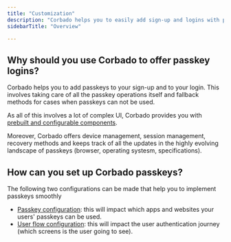 ```yaml
---
title: "Customization"
description: "Corbado helps you to easily add sign-up and logins with passkeys to your web or native app."
sidebarTitle: "Overview"

---
```


## Why should you use Corbado to offer passkey logins?

Corbado helps you to add passkeys to your sign-up and to your login. This involves taking care of all the passkey operations itself and fallback methods for cases when passkeys can not be used.&#x20;

As all of this involves a lot of complex UI, Corbado provides you with [prebuilt and configurable components](/frontend-integration/ui-components/).&#x20;

Moreover, Corbado offers device management, session management, recovery methods and keeps track of all the updates in the highly evolving landscape of passkeys (browser, operating systesm, specifications).

## How can you set up Corbado passkeys?

The following two configurations can be made that help you to implement passkeys smoothly

- [Passkey configuration](/overview/sign-up-and-login-with-passkeys/passkey-configuration): this will impact which apps and websites your users' passkeys can be used.
- [User flow configuration](/overview/sign-up-and-login-with-passkeys/user-flow-configuration): this will impact the user authentication journey (which screens is the user going to see).
